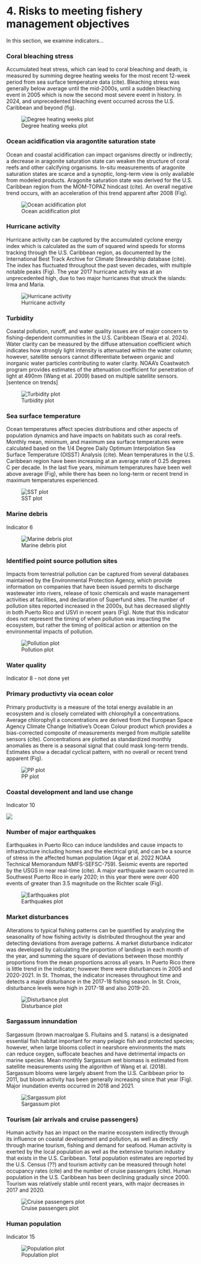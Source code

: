 # 4. Risks to meeting fishery management objectives

In this section, we examine indicators...

### Coral bleaching stress

Accumulated heat stress, which can lead to coral bleaching and death, is measured by summing degree heating weeks for the most recent 12-week period from sea surface temperature data (cite). Bleaching stress was generally below average until the mid-2000s, until a sudden bleaching event in 2005 which is now the second most severe event in history. In 2024, and unprecedented bleaching event occurred across the U.S. Caribbean and beyond (fig).

![Degree heating weeks plot](/indicator_plots/DegreeHeatingWeeks_plot_final.png){fig-alt="A plot showing the indicator" fig-align="center"}

### Ocean acidification via aragontite saturation state

Ocean and coastal acidification can impact organisms directly or indirectly; a decrease in aragonite saturation state can weaken the structure of coral reefs and other calcifying organisms. In-situ measurements of aragonite saturation states are scarce and a synoptic, long-term view is only available from modeled products. Aragonite saturation state was derived for the U.S. Caribbean region from the MOM-TOPAZ hindcast (cite). An overall negative trend occurs, with an acceleration of this trend apparent after 2008 (Fig).

![Ocean acidification plot](/indicator_plots/OA_plot_final.png){fig-alt="a plot" fig-align="center"}

### Hurricane activity

Hurricane activity can be captured by the accumulated cyclone energy index which is calculated as the sum of squared wind speeds for storms tracking through the U.S. Caribbean region, as documented by the International Best Track Archive for Climate Stewardship database (cite). The index has fluctuated throughout the past seven decades, with multiple notable peaks (Fig). The year 2017 hurricane activity was at an unprecedented high, due to two major hurricanes that struck the islands: Irma and Maria.

![Hurricane activity](/indicator_plots/ACEindex_plot_final.png){fig-alt="a plot" fig-align="center"}

### Turbidity

Coastal pollution, runoff, and water quality issues are of major concern to fishing-dependent communities in the U.S. Caribbean (Seara et al. 2024). Water clarity can be measured by the diffuse attenuation coefficient which indicates how strongly light intensity is attenuated within the water column; however, satellite sensors cannot differentiate between organic and inorganic water particles contributing to water clarity. NOAA’s Coastwatch program provides estimates of the attenuation coefficient for penetration of light at 490nm (Wang et al. 2009) based on multiple satellite sensors. \[sentence on trends\]

![Turbidity plot](/indicator_plots/turbidity_plot_final.png){fig-alt="a plot" fig-align="center"}

### Sea surface temperature

Ocean temperatures affect species distributions and other aspects of population dynamics and have impacts on habitats such as coral reefs. Monthly mean, minimum, and maximum sea surface temperatures were calculated based on the 1/4 Degree Daily Optimum Interpolation Sea Surface Temperature (OISST) Analysis (cite). Mean temperatures in the U.S. Caribbean region have been increasing at an average rate of 0.25 degrees C per decade. In the last five years, minimum temperatures have been well above average (Fig), while there has been no long-term or recent trend in maximum temperatures experienced.

![SST plot](/indicator_plots/Carib_SST_plot_final.png){fig-alt="a plot" fig-align="center"}

### Marine debris

Indicator 6

![Marine debris plot](/indicator_plots/marine_debris_plot_final.png){fig-alt="a plot" fig-align="center"}

### Identified point source pollution sites

Impacts from terrestrial pollution can be captured from several databases maintained by the Environmental Protection Agency, which provide information on companies that have been issued permits to discharge wastewater into rivers, release of toxic chemicals and waste management activities at facilities, and declaration of Superfund sites. The number of pollution sites reported increased in the 2000s, but has decreased slightly in both Puerto Rico and USVI in recent years (Fig). Note that this indicator does not represent the timing of when pollution was impacting the ecosystem, but rather the timing of political action or attention on the environmental impacts of pollution.

![Pollution plot](/indicator_plots/pollution_plot_final.png){fig-alt="a plot" fig-align="center"}

### Water quality

Indicator 8 - not done yet

### Primary productivty via ocean color

Primary productivity is a measure of the total energy available in an ecosystem and is closely correlated with chlorophyll a concentrations. Average chlorophyll a concentrations are derived from the European Space Agency Climate Change Initiative’s Ocean Colour product which provides a bias-corrected composite of measurements merged from multiple satellite sensors (cite). Concentrations are plotted as standardized monthly anomalies as there is a seasonal signal that could mask long-term trends. Estimates show a decadal cyclical pattern, with no overall or recent trend apparent (Fig).

![PP plot](/indicator_plots/carib_Chl_plot_final.png){fig-alt="a plot" fig-align="center"}

### Coastal development and land use change

Indicator 10

![](/indicator_plots/Land_Use_Land_Cover_2024.jpg){fig-alt="Plot showing a time series of an indicator"}

### Number of major earthquakes

Earthquakes in Puerto Rico can induce landslides and cause impacts to infrastructure including homes and the electrical grid, and can be a source of stress in the affected human population (Agar et al. 2022 NOAA Technical Memorandum NMFS-SEFSC-759). Seismic events are reported by the USGS in near real-time (cite). A major earthquake swarm occurred in Southwest Puerto Rico in early 2020; in this year there were over 400 events of greater than 3.5 magnitude on the Richter scale (Fig).

![Earthquakes plot](/indicator_plots/earthquakes_plot_final.png){fig-alt="a plot" fig-align="center"}

### Market disturbances

Alterations to typical fishing patterns can be quantified by analyzing the seasonality of how fishing activity is distributed throughout the year and detecting deviations from average patterns. A market disturbance indicator was developed by calculating the proportion of landings in each month of the year, and summing the square of deviations between those monthly proportions from the mean proportions across all years. In Puerto Rico there is little trend in the indicator; however there were disturbances in 2005 and 2020-2021. In St. Thomas, the indicator increases throughout time and detects a major disturbance in the 2017-18 fishing season. In St. Croix, disturbance levels were high in 2017-18 and also 2019-20.

![Disturbance plot](/indicator_plots/disturbance_plot_final.png){fig-alt="a plot" fig-align="center"}

### Sargassum innundation

Sargassum (brown macroalgae S. Fluitains and S. natans) is a designated essential fish habitat important for many pelagic fish and protected species; however, when large blooms collect in nearshore environments the mats can reduce oxygen, suffocate beaches and have detrimental impacts on marine species. Mean monthly Sargassum wet biomass is estimated from satellite measurements using the algorithm of Wang et al. (2018). Sargassum blooms were largely absent from the U.S. Caribbean prior to 2011, but bloom activity has been generally increasing since that year (Fig). Major inundation events occurred in 2018 and 2021.

![Sargassum plot](/indicator_plots/Sargassum_plot_final.png){fig-alt="a plot" fig-align="center"}

### Tourism (air arrivals and cruise passengers)

Human activity has an impact on the marine ecosystem indirectly through its influence on coastal development and pollution, as well as directly through marine tourism, fishing and demand for seafood. Human activity is exerted by the local population as well as the extensive tourism industry that exists in the U.S. Caribbean. Total population estimates are reported by the U.S. Census (??) and tourism activity can be measured through hotel occupancy rates (cite) and the number of cruise passengers (cite). Human population in the U.S. Caribbean has been declining gradually since 2000. Tourism was relatively stable until recent years, with major decreases in 2017 and 2020.

![Cruise passengers plot](/indicator_plots/cruise_plot_final.png){fig-alt="A plot" fig-align="center"}

### Human population

Indicator 15

![Population plot](/indicator_plots/population_plot_final.png){fig-alt="A plot" fig-align="center"}
